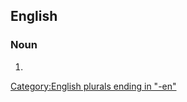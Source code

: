 ==English==

===Noun===
{{head|en|noun plural form}}

# {{plural of|artilleryman|lang=en}}

[[Category:English plurals ending in "-en"]]